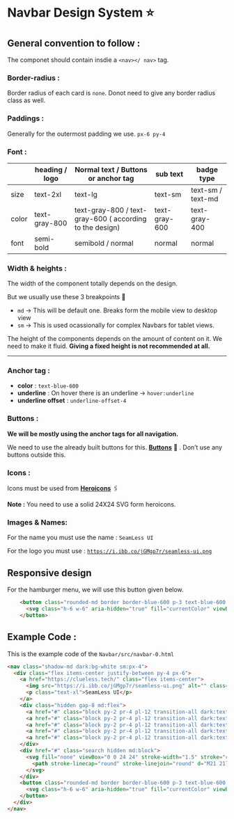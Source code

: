 # Navbar Design System ⭐



## General convention to follow :
The componet should contain insdie a `<nav></ nav>` tag.

### **Border-radius** :

Border radius of each card is `none`. Donot need to give any border radius class as well. 

### **Paddings :**

Generally for the outermost padding we use. `px-6 py-4`

### Font :

|  | heading / logo | Normal text / Buttons or anchor tag | sub text | badge type |
| --- | --- | --- | --- | --- |
| size | text-2xl | text-lg | text-sm | text-sm / text-md |
| color | text-gray-800 | text-gray-800 / text-gray-600 ( according to the design) | text-gray-600 | text-gray-400 |
| font | semi-bold | semibold / normal | normal | normal |

### Width & heights :

The width of the component totally depends on the design.

But we usually use these 3 breakpoints 🔽

- `md` → This will be default one. Breaks form the mobile view to desktop view
- `sm` → This is used ocassionally for complex Navbars for tablet views.

The height of the components depends on the amount of content on it. We need to make it fluid. **Giving a fixed height is not recommended at all.** 

---

### Anchor tag :

- **color** : `text-blue-600`
- **underline** : On hover there is an underline → `hover:underline`
- **underline offset** : `underline-offset-4`

### Buttons :

**We will be mostly using the anchor tags for all navigation.** 


We need to use the already built buttons for this. **[Buttons](https://github.com/Clueless-Community/seamless-ui/tree/main/Buttons)** 🔗 . Don’t use any buttons outside this.

### Icons :

Icons must be used from **[Heroicons](https://heroicons.com/)** 🖇️

**Note :** You need to use a solid 24X24 SVG form heroicons.

### Images & Names:

For the name you must use the name : `SeamLess UI`


For the logo you must use : [`https://i.ibb.co/jGMgp7r/seamless-ui.png`](https://i.ibb.co/jGMgp7r/seamless-ui.png)


## Responsive design

For the hamburger menu, we will use this button given below.
```html
    <button class="rounded-md border border-blue-600 p-3 text-blue-600 transition-all hover:border-blue-600 hover:bg-blue-600 hover:text-white disabled:bg-gray-600 md:hidden">
      <svg class="h-6 w-6" aria-hidden="true" fill="currentColor" viewBox="0 0 20 20" xmlns="http://www.w3.org/2000/svg"><path fill-rule="evenodd" d="M3 5a1 1 0 011-1h12a1 1 0 110 2H4a1 1 0 01-1-1zM3 10a1 1 0 011-1h12a1 1 0 110 2H4a1 1 0 01-1-1zM3 15a1 1 0 011-1h12a1 1 0 110 2H4a1 1 0 01-1-1z" clip-rule="evenodd"></path></svg>
    </button>
```

## Example Code :
This is the example code of the `Navbar/src/navbar-0.html`

```html
<nav class="shadow-md dark:bg-white sm:px-4">
  <div class="flex items-center justify-between py-4 px-6">
    <a href="https://clueless.tech/" class="flex items-center">
      <img src="https://i.ibb.co/jGMgp7r/seamless-ui.png" alt="" class="w-16" />
      <p class="text-xl">SeamLess UI</p>
    </a>
    <div class="hidden gap-8 md:flex">
      <a href="#" class="block py-2 pr-4 pl-12 transition-all dark:text-gray-400 md:border-0 md:p-0 md:hover:bg-transparent md:dark:hover:text-gray-900">Home</a>
      <a href="#" class="block py-2 pr-4 pl-12 transition-all dark:text-gray-400 md:border-0 md:p-0 md:hover:bg-transparent md:dark:hover:text-gray-900">About</a>
      <a href="#" class="block py-2 pr-4 pl-12 transition-all dark:text-gray-400 md:border-0 md:p-0 md:hover:bg-transparent md:dark:hover:text-gray-900">Services</a>
      <a href="#" class="block py-2 pr-4 pl-12 transition-all dark:text-gray-400 md:border-0 md:p-0 md:hover:bg-transparent md:dark:hover:text-gray-900">Pricing</a>
      <a href="#" class="block py-2 pr-4 pl-12 transition-all dark:text-gray-400 md:border-0 md:p-0 md:hover:bg-transparent md:dark:hover:text-gray-900">Contact</a>
    </div>
    <div href="#" class="search hidden md:block">
      <svg fill="none" viewBox="0 0 24 24" stroke-width="1.5" stroke="currentColor" class="block h-6 w-6 py-2 pr-4 pl-3 dark:text-gray-400 md:border-0 md:p-0 md:hover:bg-transparent md:dark:hover:text-gray-900">
        <path stroke-linecap="round" stroke-linejoin="round" d="M21 21l-5.197-5.197m0 0A7.5 7.5 0 105.196 5.196a7.5 7.5 0 0010.607 10.607z" />
      </svg>
    </div>
    <button class="rounded-md border border-blue-600 p-3 text-blue-600 transition-all hover:border-blue-600 hover:bg-blue-600 hover:text-white disabled:bg-gray-600 md:hidden">
      <svg class="h-6 w-6" aria-hidden="true" fill="currentColor" viewBox="0 0 20 20" xmlns="http://www.w3.org/2000/svg"><path fill-rule="evenodd" d="M3 5a1 1 0 011-1h12a1 1 0 110 2H4a1 1 0 01-1-1zM3 10a1 1 0 011-1h12a1 1 0 110 2H4a1 1 0 01-1-1zM3 15a1 1 0 011-1h12a1 1 0 110 2H4a1 1 0 01-1-1z" clip-rule="evenodd"></path></svg>
    </button>
  </div>
</nav>


```
